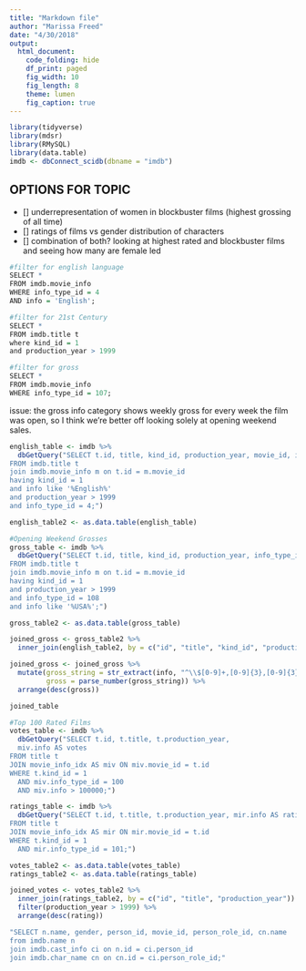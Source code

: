 ```yaml
---
title: "Markdown file"
author: "Marissa Freed"
date: "4/30/2018"
output: 
  html_document:
    code_folding: hide
    df_print: paged
    fig_width: 10
    fig_length: 8
    theme: lumen
    fig_caption: true
---
```


```r
library(tidyverse)
library(mdsr)
library(RMySQL)
library(data.table)
imdb <- dbConnect_scidb(dbname = "imdb")
```


## OPTIONS FOR TOPIC
- [] underrepresentation of women in blockbuster films (highest grossing of all time)
- [] ratings of films vs gender distribution of characters
- [] combination of both? looking at highest rated and blockbuster films and seeing how many are female led


```r
#filter for english language
SELECT *
FROM imdb.movie_info
WHERE info_type_id = 4
AND info = 'English';

#filter for 21st Century
SELECT * 
FROM imdb.title t 
where kind_id = 1
and production_year > 1999

#filter for gross
SELECT *
FROM imdb.movie_info
WHERE info_type_id = 107;
```



issue: the gross info category shows weekly gross for every week the film was open, so I think we're better off looking solely at opening weekend sales.
```r
english_table <- imdb %>%
  dbGetQuery("SELECT t.id, title, kind_id, production_year, movie_id, info_type_id, info AS language
FROM imdb.title t 
join imdb.movie_info m on t.id = m.movie_id
having kind_id = 1 
and info like '%English%'
and production_year > 1999
and info_type_id = 4;")

english_table2 <- as.data.table(english_table)
```

```r
#Opening Weekend Grosses
gross_table <- imdb %>%
  dbGetQuery("SELECT t.id, title, kind_id, production_year, info_type_id, info
FROM imdb.title t 
join imdb.movie_info m on t.id = m.movie_id
having kind_id = 1 
and production_year > 1999
and info_type_id = 108
and info like '%USA%';")

gross_table2 <- as.data.table(gross_table)
```

```r
joined_gross <- gross_table2 %>%
  inner_join(english_table2, by = c("id", "title", "kind_id", "production_year"))

joined_gross <- joined_gross %>%
  mutate(gross_string = str_extract(info, "^\\$[0-9]+,[0-9]{3},[0-9]{3}"),
         gross = parse_number(gross_string)) %>%
  arrange(desc(gross))

joined_table
```

```r
#Top 100 Rated Films
votes_table <- imdb %>%
  dbGetQuery("SELECT t.id, t.title, t.production_year, 
  miv.info AS votes
FROM title t
JOIN movie_info_idx AS miv ON miv.movie_id = t.id
WHERE t.kind_id = 1
  AND miv.info_type_id = 100
  AND miv.info > 100000;")

ratings_table <- imdb %>%
  dbGetQuery("SELECT t.id, t.title, t.production_year, mir.info AS rating
FROM title t
JOIN movie_info_idx AS mir ON mir.movie_id = t.id
WHERE t.kind_id = 1
  AND mir.info_type_id = 101;")

votes_table2 <- as.data.table(votes_table)
ratings_table2 <- as.data.table(ratings_table)

joined_votes <- votes_table2 %>%
  inner_join(ratings_table2, by = c("id", "title", "production_year")) %>%
  filter(production_year > 1999) %>%
  arrange(desc(rating))
```



```r
"SELECT n.name, gender, person_id, movie_id, person_role_id, cn.name
from imdb.name n
join imdb.cast_info ci on n.id = ci.person_id
join imdb.char_name cn on cn.id = ci.person_role_id;"

```






